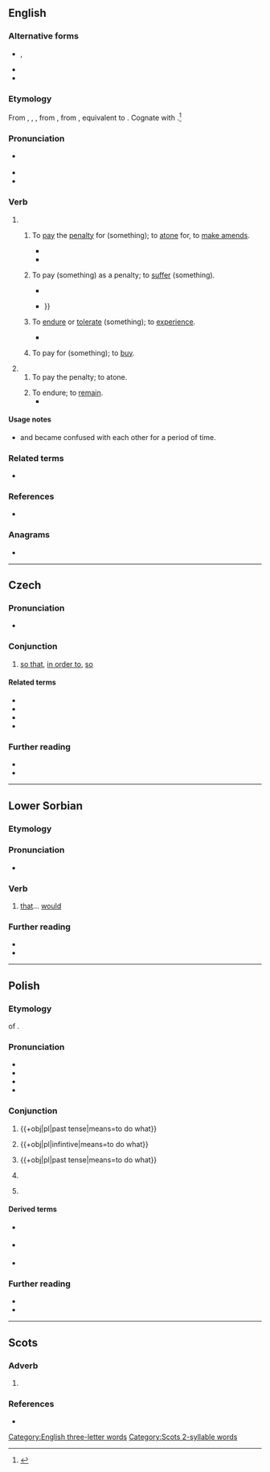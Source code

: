 {{also|Aby}}
==English==

===Alternative forms===
* {{l|en|abigg}}, {{l|en|abegge}} {{qualifier|obsolete}}
* {{l|en|abye}}
* {{l|en|abuy}}

===Etymology===
From {{inh|en|enm|abyen}}, {{m|enm|abien}}, {{m|enm|abiggen}}, from {{inh|en|ang|ābyċġan||to buy; pay for; buy off; requite; recompense; redeem; perform; execute}}, from {{inh|en|gem-pro|*uzbugjaną}}, equivalent to {{prefix|en|a|buy}}. Cognate with {{cog|got|𐌿𐍃𐌱𐌿𐌲𐌾𐌰𐌽|sc=Goth}}.<ref name=SOED>{{R:SOED5|page=11}}</ref>

===Pronunciation===
* {{a|RP|GA}} {{IPA|en|/əˈbaɪ/}}
* {{audio|en|LL-Q1860 (eng)-Vealhurl-aby.wav|Audio (Southern England)}}
* {{rhymes|en|aɪ}}

===Verb===
{{en-verb|abys|abying|abought}}

# {{lb|en|transitive}}
## {{lb|en|archaic}} To [[pay#Verb|pay]] the [[penalty]] for (something); to [[atone]] for, to [[make amends]]. {{defdate|from 12th c.}}
##: {{synonyms|en|make up}}
##* {{RQ:Langland Piers Plowman|passus=2|format=full|folio=x|passage=The Notaries and ye noye the people / Ye ſhall '''abye''' it both by god that made me made|translation=The notaries and you annoy the people / You shall '''pay the penalty for''' it both, by God that made me!|termlang=en|brackets=on}}
##* {{RQ:Shakespeare Midsummer|act=III|scene=ii|page=154|column=2|passage=Diſparage not the faith thou doſt not know, / Leſt to thy perill thou '''abide''' it deare.|brackets=on}}
## {{lb|en|archaic|figuratively}} To pay (something) as a penalty; to [[suffer]] (something). {{defdate|from 12th c.}}
##: {{synonyms|en|sustain}}
##* {{RQ:Spenser Faerie Queene|book=III|canto=IV|stanza=38|page=455|passage=Who dyes the vtmoſt dolor doth '''abye''', / But who that liues, is lefte to waile his loſſe: / So life is loſſe, and death felicity.}}
##* {{RQ:Morris Earthly Paradise|part=IV|page=339|passage=We doubt thee not; / Thy tale seems true, nor dost thou glorify / Thyself herein—certes thou wouldst '''abye''' / A heavy fate if thou shouldst lie herein— {{...}}}}
## {{lb|en|obsolete|except|Scotland}} To [[endure]] or [[tolerate]] (something); to [[experience]]. {{defdate|from 16th c.}}
##: {{synonyms|en|brook|go on|hold on|put up with|Thesaurus:persist|Thesaurus:tolerate}}
##* {{RQ:Stevenson Catriona|chapter=The Wood by Silvermills|page=131|passage=The muckle black deil was father to the Frasers, a'body kens that; and as for the Gregara, I never could '''abye''' the reek of them since I could stotter on two feet.}}
## {{lb|en|obsolete}} To pay for (something); to [[buy#Verb|buy]]. {{defdate|12th–16th c.}}
##: {{synonyms|en|procure|purchase|Thesaurus:buy}}
# {{lb|en|intransitive|obsolete}}
## To pay the penalty; to atone. {{defdate|12th–16th c.}}
##: {{synonyms|en|expiate|propitiate}}
## To endure; to [[remain#Verb|remain]]. {{defdate|14th–16th c.}}
##* {{RQ:Spenser Faerie Queene|book=III|canto=VII|stanza=3|pages=494–495|pageref=495|passage=So long as breath, and hable puiſſaunce / Did natiue corage vnto him ſupply, / His pace he freſhly forward did aduaunce, / And carried her beyond all ieopardy, / But nought that wanteth reſt, can long '''aby'''.}}

====Usage notes====
* {{m|en||Aby}} and {{m|en|abide}} became confused with each other for a period of time.

===Related terms===
* {{m|en|abide}}

===References===
<references/>
* {{R:DSL|pos=v}}

===Anagrams===
* {{anagrams|en|a=aby|Bay|YBA|bay}}

[[Category:English three-letter words]]

----

==Czech==

===Pronunciation===
* {{cs-IPA}}

===Conjunction===
{{head|cs|conjunction}}

# [[so that]], [[in order to]], [[so]]

====Related terms====
* {{l|cs|abych}}
* {{l|cs|abychom}}
* {{l|cs|abys}}
* {{l|cs|abyste}}

===Further reading===
* {{R:PSJC}}
* {{R:SSJC}}

----

==Lower Sorbian==

===Etymology===
{{univ|dsb|až|by|t1=that|t2=would}}

===Pronunciation===
* {{IPA|dsb|/ˈabɨ/}}

===Verb===
{{head|dsb|verb|defective||invariable|cat2=defective verbs}}

# [[that]]… [[would]]

===Further reading===
* {{R:dsb:Muka}}
* {{R:dsb:Starosta}}

----

==Polish==

===Etymology===
{{univerbation|pl}} of {{m|pl|[[a]] [[by]]}}.

===Pronunciation===
* {{pl-IPA}}
* {{audio|pl|Pl-aby.ogg|Audio}}
* {{hyphenation|pl|a|by}}
* {{rhymes|pl|abɨ}}

===Conjunction===
{{head|pl|conjunction}}

# {{l|en|[[to]], [[in order to]], [[so that]]}} {{gloss|connects sentences either to express the goal of a speaker, when the speaker wishes to communicate a command or wish}} {{+obj|pl|past tense|means=to do what}}
#: {{syn|pl|by|żeby|ażeby}}
#: {{uxi|pl|Mówię po to, '''aby''' nie było cicho.|I am speaking '''so that''' it isn't quiet.}}
#: {{uxi|pl|Chcę, '''abyś''' jutro przyszedł.|I want you '''to''' come tomorrow.}}
# {{l|en|to}} {{gloss|used to connect a sequence of actions}} {{+obj|pl|infintive|means=to do what}}
#: {{syn|pl|by|żeby|ażeby}}
#: {{uxi|pl|Usiadł, '''aby''' znowu wstać.|He sat down '''to''' get right back up again.}}
# {{l|en|so long as}} {{gloss|used to express a wish for anything}} {{+obj|pl|past tense|means=to do what}}
#: {{uxi|pl|Zrób to byle jak, '''aby''' szybciej|Do it any which way, '''as long as''' it's faster.}}
# {{lb|pl|colloquial}} {{non-gloss definition|introduces doubt from the speaker}}
#: {{uxi|pl|'''Aby''' tam będzie?|'''Do you really think''' he'll be there?}}
# {{l|en|[[just]] [[to]], [[for the sake of]]}}
#: {{uxi|pl|Czytał '''aby''' czytał|He read '''just to''' read}}

====Derived terms====
* {{q|adverbs}} {{l|pl|[[aby-aby]], [[aby zbyć]]}}
* {{q|preposition}} {{l|pl|aby do}}
* {{q|phrase}} {{l|pl|aby do wiosny}}

===Further reading===
* {{R:pl:WSJP}}
* {{R:PWN}}

----

==Scots==

===Adverb===
{{sco-adv|-}}

# {{alt form|sco|abye|from=Doric Scots|t=ago, past}}

===References===
* {{R:ScotsOnline}}

[[Category:Scots 2-syllable words]]